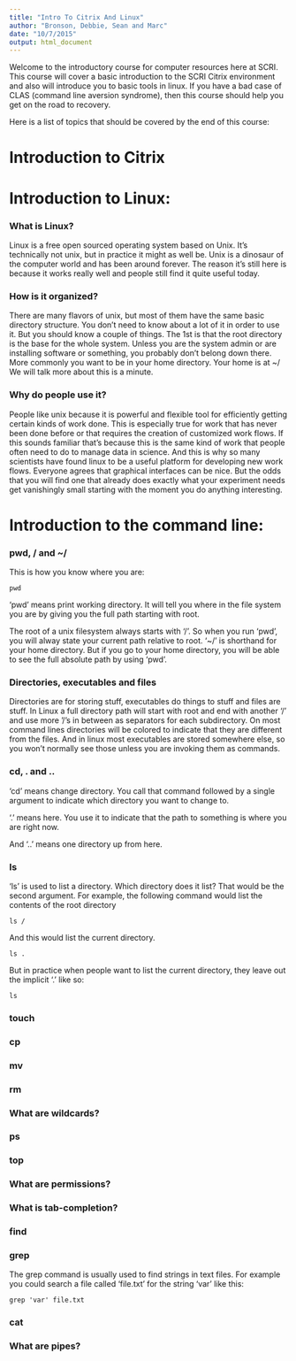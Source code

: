 ```yaml
---
title: "Intro To Citrix And Linux"
author: "Bronson, Debbie, Sean and Marc"
date: "10/7/2015"
output: html_document
---
```


Welcome to the introductory course for computer resources here at SCRI.  This course will cover a basic introduction to the SCRI Citrix environment and also will introduce you to basic tools in linux.  If you have a bad case of CLAS (command line aversion syndrome), then this course should help you get on the road to recovery.


Here is a list of topics that should be covered by the end of this course:

# Introduction to Citrix

# Introduction to Linux: 

### What is Linux?  

Linux is a free open sourced operating system based on Unix.  It's technically not unix, but in practice it might as well be.  Unix is a dinosaur of the computer world and has been around forever.  The reason it's still here is because it works really well and people still find it quite useful today.

### How is it organized?  

There are many flavors of unix, but most of them have the same basic directory structure.  You don't need to know about a lot of it in order to use it.  But you should know a couple of things.  The 1st is that the root directory is the base for the whole system.  Unless you are the system admin or are installing software or something, you probably don't belong down there.  More commonly you want to be in your home directory.  Your home is at ~/  We will talk more about this is a minute.

### Why do people use it?

People like unix because it is powerful and flexible tool for efficiently getting certain kinds of work done.  This is especially true for work that has never been done before or that requires the creation of customized work flows.  If this sounds familiar that's because this is the same kind of work that people often need to do to manage data in science.  And this is why so many scientists have found linux to be a useful platform for developing new work flows.  Everyone agrees that graphical interfaces can be nice.  But the odds that you will find one that already does exactly what your experiment needs get vanishingly small starting with the moment you do anything interesting.


# Introduction to the command line: 

### pwd, / and ~/

This is how you know where you are:

```{}
pwd
```

'pwd' means print working directory.  It will tell you where in the file system you are by giving you the full path starting with root.


The root of a unix filesystem always starts with '/'.  So when you run 'pwd', you will alway state your current path relative to root.  '~/' is shorthand for your home directory.  But if you go to your home directory, you will be able to see the full absolute path by using 'pwd'.

### Directories, executables and files

Directories are for storing stuff, executables do things to stuff and files are stuff.  In Linux a full directory path will start with root and end with another '/' and use more '/'s in between as separators for each subdirectory.  On most command lines directories will be colored to indicate that they are different from the files.  And in linux most executables are stored somewhere else, so you won't normally see those unless you are invoking them as commands.


### cd, . and ..

'cd' means change directory.  You call that command followed by a single argument to indicate which directory you want to change to.  

'.' means here.  You use it to indicate that the path to something is where you are right now.  

And '..' means one directory up from here.


### ls

'ls' is used to list a directory.  Which directory does it list?  That would be the second argument.  For example, the following command would list the contents of the root directory

```{}
ls /
```

And this would list the current directory.
```{}
ls .
```

But in practice when people want to list the current directory, they leave out the implicit '.' like so:
```{}
ls
```




### touch

### cp

### mv

### rm

### What are wildcards?

### ps

### top

### What are permissions?

### What is tab-completion?

### find

### grep

The grep command is usually used to find strings in text files. For example you could search a file called 'file.txt' for the string 'var' like this:

```{}
grep 'var' file.txt
```


### cat

### What are pipes?








